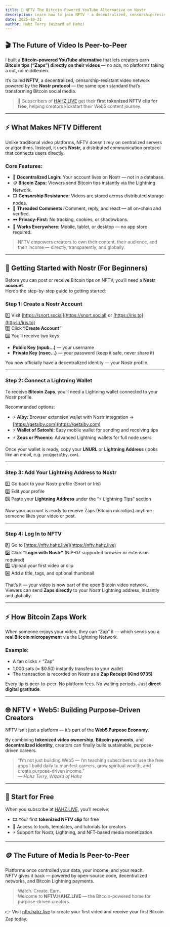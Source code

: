 ```yaml
---
title: 🎥 NFTV The Bitcoin-Powered YouTube Alternative on Nostr
description: Learn how to join NFTV — a decentralized, censorship-resistant video platform where creators earn Bitcoin tips (“Zaps”) directly from viewers. No ads. No middlemen. Just pure peer-to-peer value.
date: 2025-10-31
author: Hahz Terry (Wizard of Hahz)
---
```


## 🎬 The Future of Video Is Peer-to-Peer

I built a **Bitcoin-powered YouTube alternative** that lets creators earn **Bitcoin tips (“Zaps”) directly on their videos** — no ads, no platforms taking a cut, no middlemen.  

It’s called **NFTV**, a decentralized, censorship-resistant video network powered by the **Nostr protocol** — the same open standard that’s transforming Bitcoin social media.  

> 🎥 Subscribers of [HAHZ.LIVE](https://hahz.live) get their **first tokenized NFTV clip for free**, helping creators kickstart their Web5 content journey.

---

## ⚡ What Makes NFTV Different

Unlike traditional video platforms, NFTV doesn’t rely on centralized servers or algorithms. Instead, it uses **Nostr**, a distributed communication protocol that connects users directly.

### Core Features:
- 🧠 **Decentralized Login:** Your account lives on Nostr — not in a database.  
- 🪙 **Bitcoin Zaps:** Viewers send Bitcoin tips instantly via the Lightning Network.  
- 🎞️ **Censorship Resistance:** Videos are stored across distributed storage nodes.  
- 💬 **Threaded Comments:** Comment, reply, and react — all on-chain and verified.  
- 🕶️ **Privacy-First:** No tracking, cookies, or shadowbans.  
- 📱 **Works Everywhere:** Mobile, tablet, or desktop — no app store required.

> NFTV empowers creators to own their content, their audience, and their income — directly, transparently, and globally.

---

## 🧭 Getting Started with Nostr (For Beginners)

Before you can post or receive Bitcoin tips on NFTV, you’ll need a **Nostr account**.  
Here’s the step-by-step guide to getting started:

### Step 1: Create a Nostr Account
1️⃣ Visit [https://snort.social](https://snort.social) or [https://iris.to](https://iris.to)  
2️⃣ Click **“Create Account”**  
3️⃣ You’ll receive two keys:
   - **Public Key (npub...)** — your username  
   - **Private Key (nsec...)** — your password (keep it safe, never share it)

You now officially have a decentralized identity — your Nostr profile.

---

### Step 2: Connect a Lightning Wallet
To receive **Bitcoin Zaps**, you’ll need a Lightning wallet connected to your Nostr profile.

Recommended options:
- ⚡ **Alby:** Browser extension wallet with Nostr integration → [https://getalby.com](https://getalby.com)  
- ⚡ **Wallet of Satoshi:** Easy mobile wallet for sending and receiving tips  
- ⚡ **Zeus or Phoenix:** Advanced Lightning wallets for full node users  

Once your wallet is ready, copy your **LNURL** or **Lightning Address** (looks like an email, e.g. `you@getalby.com`).

---

### Step 3: Add Your Lightning Address to Nostr
1️⃣ Go back to your Nostr profile (Snort or Iris)  
2️⃣ Edit your profile  
3️⃣ Paste your **Lightning Address** under the “⚡ Lightning Tips” section  

Now your account is ready to receive Zaps (Bitcoin microtips) anytime someone likes your video or post.

---

### Step 4: Log In to NFTV
1️⃣ Go to [https://nftv.hahz.live](https://nftv.hahz.live)  
2️⃣ Click **“Login with Nostr”** (NIP-07 supported browser or extension required)  
3️⃣ Upload your first video or clip  
4️⃣ Add a title, tags, and optional thumbnail  

That’s it — your video is now part of the open Bitcoin video network.  
Viewers can send **Zaps directly** to your Nostr Lightning address, instantly and globally.

---

## ⚡ How Bitcoin Zaps Work

When someone enjoys your video, they can “Zap” it — which sends you a **real Bitcoin micropayment** via the Lightning Network.

### Example:
- A fan clicks ⚡ “Zap”  
- 1,000 sats (≈ $0.50) instantly transfers to your wallet  
- The transaction is recorded on Nostr as a **Zap Receipt (Kind 9735)**  

Every tip is peer-to-peer. No platform fees. No waiting periods. Just **direct digital gratitude**.

---

## 🌐 NFTV + Web5: Building Purpose-Driven Creators

NFTV isn’t just a platform — it’s part of the **Web5 Purpose Economy**.  

By combining **tokenized video ownership**, **Bitcoin payments**, and **decentralized identity**, creators can finally build sustainable, purpose-driven careers.

> “I’m not just building Web5 — I’m teaching subscribers to use the free apps I build daily to manifest careers, grow spiritual wealth, and create purpose-driven income.”  
> — *Hahz Terry, Wizard of Hahz*

---

## 🎁 Start for Free

When you subscribe at [HAHZ.LIVE](https://hahz.live), you’ll receive:
- 🎞️ Your first **tokenized NFTV clip** for free  
- 🧰 Access to tools, templates, and tutorials for creators  
- ⚡ Support for Nostr, Lightning, and NFT-based media monetization  

---

## 🪙 The Future of Media Is Peer-to-Peer

Platforms once controlled your data, your income, and your reach.  
NFTV gives it back — powered by open-source code, decentralized networks, and Bitcoin Lightning payments.

> Watch. Create. Earn.  
> Welcome to **NFTV.HAHZ.LIVE** — the Bitcoin-powered home for purpose-driven creators.

👉 Visit [nftv.hahz.live](https://nftv.hahz.live) to create your first video and receive your first Bitcoin Zap today.
